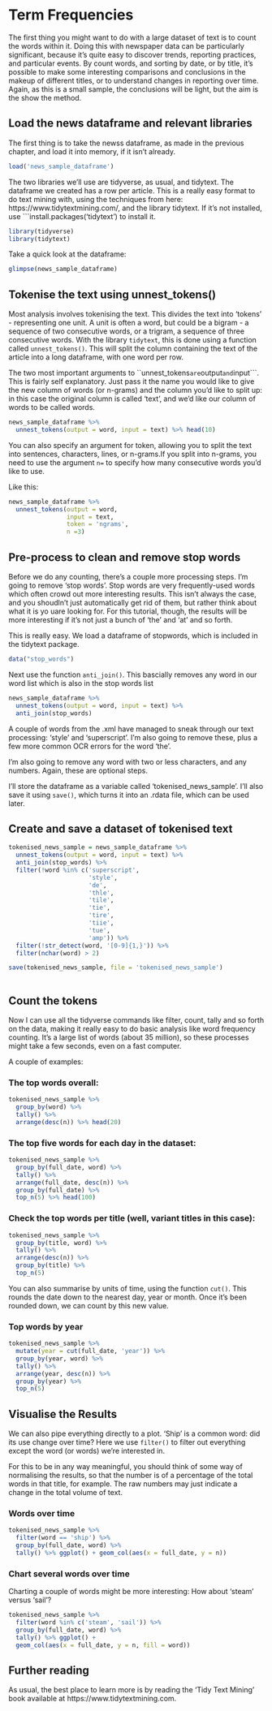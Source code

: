 # Term Frequencies

The first thing you might want to do with a large dataset of text is to count the words within it. Doing this with newspaper data can be particularly significant, because it's quite easy to discover trends, reporting practices, and particular events. By count words, and sorting by date, or by title, it's possible to make some interesting comparisons and conclusions in the makeup of different titles, or to understand changes in reporting over time. Again, as this is a small sample, the conclusions will be light, but the aim is the show the method.

## Load the news dataframe and relevant libraries
The first thing is to take the newss dataframe, as made in the previous chapter, and load it into memory, if it isn't already. 


```r
load('news_sample_dataframe')
```

The two libraries we'll use are tidyverse, as usual, and tidytext. The dataframe we created has a row per article. This is a really easy format to do text mining with, using the techniques from here: https://www.tidytextmining.com/, and the library tidytext. If it's not installed, use ```install.packages('tidytext') to install it. 

```r
library(tidyverse)
library(tidytext)
```

Take a quick look at the dataframe:
```r
glimpse(news_sample_dataframe)
```
## Tokenise the text using unnest_tokens()

Most analysis involves tokenising the text. This divides the text into 'tokens' - representing one unit. A unit is often a word, but could be a bigram - a sequence of two consecutive words, or a trigram, a sequence of three consecutive words. With the library ```tidytext```, this is done using a function called ```unnest_tokens()```. This will split the column containing the text of the article into a long dataframe, with one word per row.

The two most important arguments to ``unnest_tokens``` are ```output``` and ```input```. This is fairly self explanatory. Just pass it the name you would like to give the new column of words (or n-grams) and the column you'd like to split up: in this case the original column is called 'text', and we'd like our column of words to be called words.

```r
news_sample_dataframe %>% 
  unnest_tokens(output = word, input = text) %>% head(10)
```

You can also specify an argument for token, allowing you to split the text into sentences, characters, lines, or n-grams.If you split into n-grams, you need to use the argument ```n=``` to specify how many consecutive words you'd like to use. 

Like this:

```r
news_sample_dataframe %>% 
  unnest_tokens(output = word, 
                input = text, 
                token = 'ngrams', 
                n =3)
```

## Pre-process to clean and remove stop words

Before we do any counting, there's a couple more processing steps. I'm going to remove 'stop words'. Stop words are very frequently-used words which often crowd out more interesting results. This isn't always the case, and you shoudln't just automatically get rid of them, but rather think about what it is yo uare looking for. For this tutorial, though, the results will be more interesting if it's not just a bunch of 'the' and 'at' and so forth. 

This is really easy. We load a dataframe of stopwords, which is included in the tidytext package. 

```r
data("stop_words")
```

Next use the function ```anti_join()```. This bascially removes any word in our word list which is also in the stop words list

```r
news_sample_dataframe %>% 
  unnest_tokens(output = word, input = text) %>% 
  anti_join(stop_words)
```

A couple of words from the .xml have managed to sneak through our text processing: 'style' and 'superscript'. I'm also going to remove these, plus a few more common OCR errors for the word 'the'.

I'm also going to remove any word with two or less characters, and any numbers. Again, these are optional steps.

I'll store the dataframe as a variable called 'tokenised_news_sample'. I'll also save it using ```save()```, which turns it into an .rdata file, which can be used later. 

## Create and save a dataset of tokenised text

```r
tokenised_news_sample = news_sample_dataframe %>% 
  unnest_tokens(output = word, input = text) %>% 
  anti_join(stop_words) %>% 
  filter(!word %in% c('superscript', 
                      'style', 
                      'de', 
                      'thle', 
                      'tile', 
                      'tie', 
                      'tire', 
                      'tiie', 
                      'tue',
                      'amp')) %>% 
  filter(!str_detect(word, '[0-9]{1,}')) %>% 
  filter(nchar(word) > 2)

save(tokenised_news_sample, file = 'tokenised_news_sample')
  
```

## Count the tokens

Now I can use all the tidyverse commands like filter, count, tally and so forth on the data, making it really easy to do basic analysis like word frequency counting. It's a large list of words (about 35 million), so these processes might take a few seconds, even on a fast computer. 

A couple of examples:

### The top words overall:

```r
tokenised_news_sample %>% 
  group_by(word) %>% 
  tally() %>% 
  arrange(desc(n)) %>% head(20)
```

### The top five words for each day in the dataset:

```r
tokenised_news_sample %>% 
  group_by(full_date, word) %>% 
  tally() %>% 
  arrange(full_date, desc(n)) %>% 
  group_by(full_date) %>% 
  top_n(5) %>% head(100)
```

### Check the top words per title (well, variant titles in this case):

```r
tokenised_news_sample %>% 
  group_by(title, word) %>% 
  tally() %>% 
  arrange(desc(n)) %>% 
  group_by(title) %>% 
  top_n(5)
```

You can also summarise by units of time, using the function ```cut()```. This rounds the date down to the nearest day, year or month. Once it's been rounded down, we can count by this new value. 

### Top words by year

```r
tokenised_news_sample %>% 
  mutate(year = cut(full_date, 'year')) %>% 
  group_by(year, word) %>% 
  tally() %>% 
  arrange(year, desc(n)) %>% 
  group_by(year) %>% 
  top_n(5)

```

## Visualise the Results

We can also pipe everything directly to a plot. 'Ship' is a common word: did its use change over time? Here we use ```filter()``` to filter out everything except the word (or words) we're interested in. 

For this to be in any way meaningful, you should think of some way of normalising the results, so that the number is of a percentage of the total words in that title, for example. The raw numbers may just indicate a change in the total volume of text. 

### Words over time

```r
tokenised_news_sample %>%
  filter(word == 'ship') %>% 
  group_by(full_date, word) %>% 
  tally() %>% ggplot() + geom_col(aes(x = full_date, y = n))
```

### Chart several words over time

Charting a couple of words might be more interesting: How about 'steam' versus 'sail'?

```r
tokenised_news_sample %>%
  filter(word %in% c('steam', 'sail')) %>% 
  group_by(full_date, word) %>% 
  tally() %>% ggplot() + 
  geom_col(aes(x = full_date, y = n, fill = word))
```

## Further reading

As usual, the best place to learn more is by reading the 'Tidy Text Mining' book available at https://www.tidytextmining.com.
